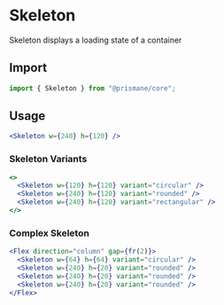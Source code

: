 # Skeleton

Skeleton displays a loading state of a container

## Import

```js
import { Skeleton } from "@prismane/core";
```

## Usage

```jsx
<Skeleton w={240} h={120} />
```

### Skeleton Variants

```jsx
<>
  <Skeleton w={120} h={120} variant="circular" />
  <Skeleton w={240} h={120} variant="rounded" />
  <Skeleton w={240} h={120} variant="rectangular" />
</>
```

### Complex Skeleton

```jsx
<Flex direction="column" gap={fr(2)}>
  <Skeleton w={64} h={64} variant="circular" />
  <Skeleton w={240} h={20} variant="rounded" />
  <Skeleton w={240} h={20} variant="rounded" />
  <Skeleton w={240} h={20} variant="rounded" />
</Flex>
```
